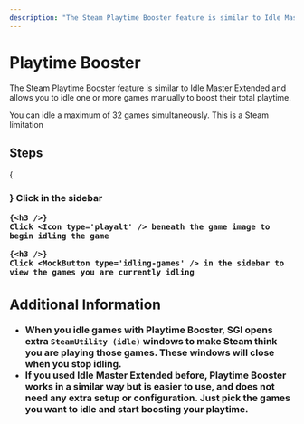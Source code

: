 ```yaml
---
description: "The Steam Playtime Booster feature is similar to Idle Master Extended and allows you to manually idle up to 32 Steam games at once to boost their total playtime."
---
```




# Playtime Booster

The Steam Playtime Booster feature is similar to Idle Master Extended and allows you to idle one or more games manually to boost their total playtime.

<Callout type="info">
    You can idle a maximum of 32 games simultaneously. This is a Steam limitation
</Callout>

## Steps

<Steps>
    {<h3 />}
    Click <MockButton type='your-games' /> in the sidebar

    {<h3 />}
    Click <Icon type='playalt' /> beneath the game image to begin idling the game

    {<h3 />}
    Click <MockButton type='idling-games' /> in the sidebar to view the games you are currently idling
</Steps>

## Additional Information

- When you idle games with Playtime Booster, SGI opens extra `SteamUtility (idle)` windows to make Steam think you are playing those games. These windows will close when you stop idling.
- If you used Idle Master Extended before, Playtime Booster works in a similar way but is easier to use, and does not need any extra setup or configuration. Just pick the games you want to idle and start boosting your playtime.
